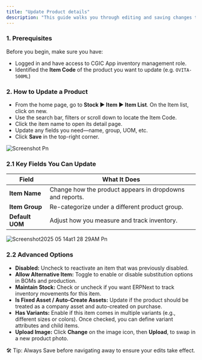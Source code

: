 ```yaml
---
title: "Update Product details"
description: "This guide walks you through editing and saving changes to existing product items in Cgic App—whether you need to tweak the name, adjust stock settings, update pricing, or refresh the product image."
---
```


### **1. Prerequisites**

Before you begin, make sure you have:

- Logged in and have access to CGIC App inventory management role.
- Identified the **Item Code** of the product you want to update (e.g. `OVITA-500ML`)

### **2. How to Update a Product**

- From the home page, go to **Stock ▶️ Item ▶️ Item List**. On the Item list, click on new.
- Use the search bar,  filters or scroll down  to locate the Item Code.
- Click the item name to open its detail page.
- Update any fields you need—name, group, UOM, etc.
- Click **Save** in the top-right corner.

![Screenshot Pn](/Screenshot2025-05-14at1.13.43AM.png)

### **2.1 Key Fields You Can Update**

| Field           | What It Does                                             |
| --------------- | -------------------------------------------------------- |
| **Item Name**   | Change how the product appears in dropdowns and reports. |
| **Item Group**  | Re-categorize under a different product group.           |
| **Default UOM** | Adjust how you measure and track inventory.              |

![Screenshot2025 05 14at1 28 29AM Pn](/images/Screenshot2025-05-14at1.28.29AM.png)

### **2.2 Advanced Options**

- **Disabled:** Uncheck to reactivate an item that was previously disabled.
- **Allow Alternative Item:** Toggle to enable or disable substitution options in BOMs and production.
- **Maintain Stock:** Check or uncheck if you want ERPNext to track inventory movements for this item.
- **Is Fixed Asset / Auto-Create Assets:** Update if the product should be treated as a company asset and auto-created on purchase.
- **Has Variants:** Enable if this item comes in multiple variants (e.g., different sizes or colors). Once checked, you can define variant attributes and child items.
- **Upload Image:** Click **Change** on the image icon, then **Upload**, to swap in a new product photo.

<Note>
  🛠️ Tip: Always Save before navigating away to ensure your edits take effect.
</Note>
